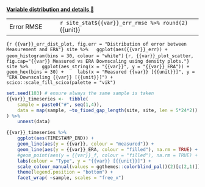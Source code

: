 [**Variable distribution and details 🔗**](variable_exploration.html#{{var}})

|                    |                                                       |
|--------------------|-------------------------------------------------------|
| Error RMSE         | `r site_stat${{var}}_err_rmse %>% round(2)` {{unit}}  |


```{r {{var}}_err_dist_plot, fig.err = "Distribution of error between Measurement and ERA"}
site %>%
  ggplot(aes({{var}}_err)) +
  geom_histogram(bins = 30, colour = "white")
```
```{r, {{var}}_plot_scatter, fig.cap="{{var}} Measured vs ERA Downscaling using density plots."}
site %>%
    ggplot(aes_string(x = "{{var}}", y = "{{var}}_ERA")) +
    geom_hex(bins = 30) +
    labs(x = "Measured {{var}} [{{unit}}]", y = "ERA Downscaling {{var}} [{{unit}}]") +
    scico::scale_fill_scico(palette = "vik")
```

```r
set.seed(103) # ensure always the same sample is taken
{{var}}_timeseries <-  tibble(
    sample = paste0("#", seq(1,4)),
    data = map(sample, ~to_fixed_gap_length(site, site, len = 5*24*2))
) %>%
    unnest(data)

{{var}}_timeseries %>%
    ggplot(aes(TIMESTAMP_END)) +
    geom_line(aes(y = {{var}}, colour = "measured")) +
    geom_line(aes(y = {{var}}_ERA, colour = "filled"), na.rm = TRUE) +
    #geom_point(aes(y = {{var}}_f, colour = "filled"), na.rm = TRUE) +
    labs(colour = "Type", y = "{{var}} [{{unit}}]") +
    scale_colour_manual(values = ggthemes::colorblind_pal()(2)[c(2,1)]) +
    theme(legend.position = "bottom") +
    facet_wrap( ~sample, scales = "free_x")
```
